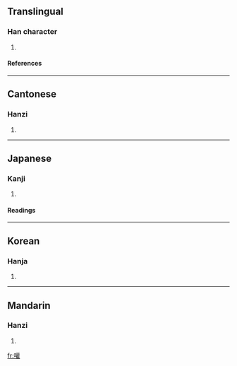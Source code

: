 ==Translingual==
===Han character===
{{Han char|rn=30|rad=口|as=18|sn=21|four=6401<sub>4</sub>|canj=口廿口土 (RTRG)}}
# {{defn|Han}}
====References====
{{Han ref|kx=0214.270|dkj=04611|dj=0437.150|hdz=10703.210|uh=56BE|ud=22206|bh=F5C6|bd=62918}}
----
==Cantonese==
===Hanzi===
{{yue-hanzi|jyut=|y=fun1}}
# {{defn|Cantonese}}
----
==Japanese==
===Kanji===
{{ja-kanji|grade=|rs=口18}}
# {{defn|Japanese}} 
====Readings====
{{ja-readings|on=[[かん]] (kan), [[たん]] (tan)|kun=[[よぶ]] (yobu), [[わめく]] (wameku), [[かまびすしい]] (kamabisushii)}}
----
==Korean==
===Hanja===
{{ko-hanja|hangeul=[[환]], [[훤]]|rv=hwan, hwon|mr=hwan, hwŏn}}
# {{defn|Korean}}
----
==Mandarin==
===Hanzi===
{{cmn-hanzi|pin=[[huān]] ([[huan1]])|wg=huan<sup>1</sup>}}
# {{defn|Mandarin}}

[[fr:嚾]]